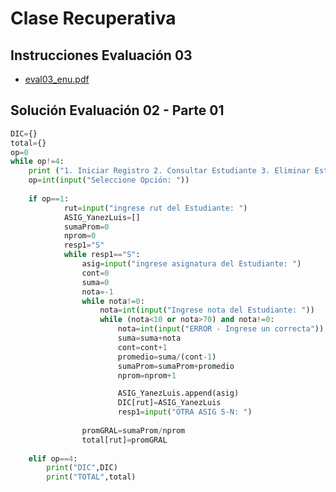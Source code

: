 # Clase Recuperativa

## Instrucciones Evaluación 03
- [eval03_enu.pdf](/inacap/ti3v11/docs/eval03_enu.pdf)

## Solución Evaluación 02 - Parte 01

```python
DIC={}
total={}
op=0
while op!=4:
    print ("1. Iniciar Registro 2. Consultar Estudiante 3. Eliminar Estudiante 4. Salir")
    op=int(input("Seleccione Opción: "))
    
    if op==1:    
			rut=input("ingrese rut del Estudiante: ")
			ASIG_YanezLuis=[]
			sumaProm=0
			nprom=0
			resp1="S"
			while resp1=="S":
				asig=input("ingrese asignatura del Estudiante: ")
				cont=0
				suma=0
				nota=-1
				while nota!=0:
					nota=int(input("Ingrese nota del Estudiante: "))
					while (nota<10 or nota>70) and nota!=0:
						nota=int(input("ERROR - Ingrese un correcta"))
						suma=suma+nota
						cont=cont+1
						promedio=suma/(cont-1)
						sumaProm=sumaProm+promedio
						nprom=nprom+1

						ASIG_YanezLuis.append(asig)
						DIC[rut]=ASIG_YanezLuis
						resp1=input("OTRA ASIG S-N: ")
				
				promGRAL=sumaProm/nprom
				total[rut]=promGRAL
             
    elif op==4:
        print("DIC",DIC)
        print("TOTAL",total)
```